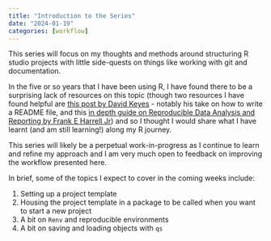```yaml
---
title: "Introduction to the Series"
date: "2024-01-19"
categories: [workflow]
---
```


This series will focus on my thoughts and methods around structuring R studio projects with little side-quests on things like working with git and documentation.

In the five or so years that I have been using R, I have found there to be a surprising lack of resources on this topic (though two resources I have found helpful are [this post by David Keyes](https://rfortherestofus.com/2021/08/rstudio-project-structure/) - notably his take on how to write a README file, and this [in depth guide on Reproducible Data Analysis and Reporting by Frank E Harrell Jr](https://hbiostat.org/rflow/)) and so I thought I would share what I have learnt (and am still learning!) along my R journey.

This series will likely be a perpetual work-in-progress as I continue to learn and refine my approach and I am very much open to feedback on improving the workflow presented here.

In brief, some of the topics I expect to cover in the coming weeks include:

1.  Setting up a project template
2.  Housing the project template in a package to be called when you want to start a new project
3.  A bit on <code>Renv</code> and reproducible environments
4.  A bit on saving and loading objects with <code>qs</code>
